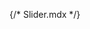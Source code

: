{/* Slider.mdx */}
 
 


<Title  /> 

<Subtitle />

## Basic slider

<Canvas of={SliderStories.Primary} withToolbar layout='centered'/>

## Range slider

The slider can be used to set the start and end of a range by supplying an array of values to the value prop.

<Canvas of={SliderStories.RangeSlider} withToolbar layout='centered'/>

## Customization

The slider can be customized using the `componentsProps` prop.

If you want to replace the components used for each slot inside the Slider, you can use the `components` prop.

<Canvas of={SliderStories.UsingComponentProps} withToolbar layout='centered'/>

## Uncontrolled slider

The slider can be used as an uncontrolled component by supplying a defaultValue prop.

<Canvas of={SliderStories.UnControlledSlider} withToolbar layout='centered'/>

## Labels tooltip

The slider can be used to show the value of the slider as a tooltip.

Supports three modes:

- `auto`: The tooltip is shown when the slider is hovered or focused.
- `on`: The tooltip is always shown.
- `off`: The tooltip is never shown.

<Canvas of={SliderStories.LabelsTooltip} withToolbar layout='centered'/>

## API

<ArgTypes sort='alpha' />

<ForwardRefNote />
